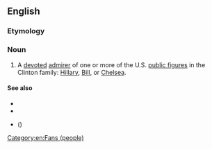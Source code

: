 ==English==

===Etymology===
{{suffix|Clinton|ista|lang=en}}

===Noun===
{{en-noun}}

# {{lb|en|sometimes|[[derisive]]}} A [[devoted]] [[admirer]] of one or more of the U.S. [[public figure]]s in the Clinton family: [[w:Hillary Clinton|Hillary]], [[w:Bill Clinton|Bill]], or [[w:Chelsea Clinton|Chelsea]].

====See also====
* {{l|en|Clintonite}}
* {{l|en|Clintonian}}
* {{l|en|Whitewatergate}} ({{w|Whitewater (controversy)}})

[[Category:en:Fans (people)]]